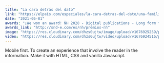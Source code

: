 ```yaml
---
title: "La cara detrás del dato"
link: "https://elpais.com/especiales/la-cara-detras-del-dato/una-familia-ahogada-en-la-crisis/"
date: "2021-05-01"
awards: "¡We won an award! ÑH 2020 - Digital publications - Long form features - Bronze"
awards_link: "http://snd-e.com/es/nh/premios-nh"
image: "https://res.cloudinary.com/dhzs0ujtw/image/upload/v1676925259/portfolio/caradato_wldd4y"
video: "https://res.cloudinary.com/dhzs0ujtw/video/upload/v1676924516/portfolio/caradato_v0zowo"
---
```


Mobile first. To create an experience that involve the reader in the information. Make it with HTML, CSS and vanilla Javascript.
